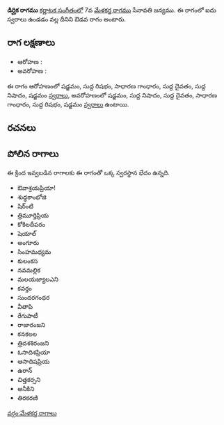 {{Infobox ragam
	| name          	= డిర్ఘిక
	| synonym	    	= 
	| mela          	= 
	| chakra        	= 
	| janaka        	= 
	| type          	= ఔడవ
	| arohanam      	= {{svaraC|S|R1|G2|D1|N1|S'}} 
	| avarohanam    	= {{svaraC|S'|N1|D1|G2|R1|S}}
	| jeeva         	=
	| chhaya        	=
	| nyasa         	=
	| vishesha      	= 
	| equivalent  		= 
}}
{{కర్ణాటక సంగీత రాగాలు}}
'''డిర్ఘిక రాగము''' [[కర్ణాటక సంగీతం]]లో 7వ [[మేళకర్త రాగము]] సేనావతి జన్యము.  ఈ రాగంలో ఐదు స్వరాలు ఉండడం వల్ల దీనిని ఔడవ రాగం అంటారు.


==రాగ లక్షణాలు==


* ఆరోహణ : {{svaraC|S|R1|G2|D1|N1|S'}} 
* అవరోహణ : {{svaraC|S'|N1|D1|G2|R1|S}}

ఈ రాగం ఆరోహణంలో షడ్జమం, సుద్ద రిషభం, సాధారణ గాంధారం, సుద్ద దైవతం, సుద్ద నిషాదం, షడ్జమం [[స్వరాలు]], అవరోహణంలో షడ్జమం, సుద్ద నిషాదం, సుద్ద దైవతం, సాధారణ గాంధారం, సుద్ద రిషభం, షడ్జమం [[స్వరాలు]] ఉంటాయి.

==రచనలు==



==పోలిన రాగాలు==
ఈ క్రింద ఇవ్వబడిన రాగాలకు ఈ రాగంతో ఒక్క స్వరస్థాన భేదం ఉన్నది.
* ఔవాశ్రయప్రియా!
* శుధ్ధకాంభోజి
* షిర్ంటి
* త్రిమూర్తిప్రియ
* కోకిలదీపరం
* షెయాల్
* అంగూరు
* సింహమధ్యమ
* కులంకస
* నవమల్లిక
* మలయజ్యాలఎని
* కవర్తం
* సుందరగంధర
* వీతాపి
* రేగుపాటీ
* రాజారంజని
* కనకలల
* త్రిదశశిరంజని
* ఓసాదిశప్రియా
* ఆసాదిషప్రియ
* ఉరాన్
* చిత్తకర్సని
* అనీకిని
* తిరకరణి



[[వర్గం:మేళకర్త రాగాలు]]